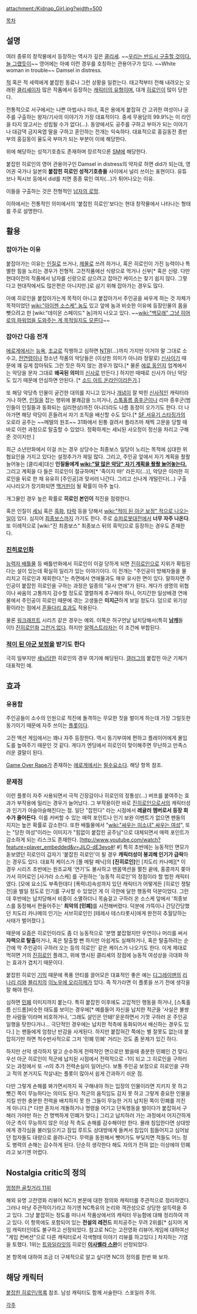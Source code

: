 attachment:/Kidnap_Girl.jpg?width=500

[[목차]]

== 설명 ==
여러 종류의 창작물에서 등장하는 역사가 깊은 [[클리셰]]. ~~[[인터스텔라|우리는 반드시 구출할 것이다. 늘 그랬듯이]]~~
영어에는 아예 이런 경우를 호칭하는 관용어구가 있다. ~~White woman in trouble~~ Damsel in distress.

[[적]] 혹은 적 세력에게 붙잡힌 동료나 그런 상황을 일컫는다. 태고적부터 전해 내려오는 오래된 [[클리셰]]이자 많은 작품에서 등장하는 [[캐릭터의 유형]]이며, 대개 [[히로인]]이 많이 당한다.

전통적으로 서구에서는 나쁜 마법사나 마녀, 혹은 용에게 붙잡혀 간 고귀한 여성이나 공주를 구출하는 왕자/기사의 이야기가 가장 대표적이다. 중세 무용담의 99.9%는 이 라인을 타지 않고서는 성립될 수가 없다(…). 동양에서도 공주를 구하고 부마가 되는 이야기나 대감댁 금지옥엽 딸을 구하고 혼인하는 전개는 익숙하다. 대표적으로 홍길동전 종반부의 홍길동이 율도국 부마가 되는 부분이 이에 해당한다.

위에 해당하는 성적기호층도 존재하며 장르적으론 [[SM]]에 해당한다.

붙잡힌 히로인의 영어 관용어구인 Damsel in distress의 약자로 하면 did가 되는데, 영어권 국가나 일본의 '''붙잡힌 히로인 성적기호층들''' 사이에서 널리 쓰이는 표현이다. 유튜브나 픽시브 등에서 did를 치면 종종 묶인 여자(...)가 튀어나오는 이유.

이들을 구출하는 것은 전형적인 [[남자의 로망]].

이하에서는 전통적인 의미에서의 '붙잡힌 히로인'보다는 현대 창작물에서 나타나는 형태를 주로 설명한다.

== 활용 ==
=== 잡아가는 이유 ===
붙잡아가는 이유는 [[인질]]로 쓰거나, [[제물]]로 쓰려 하거나, 혹은 히로인이 가진 능력이나 특별한 힘을 노리는 경우가 전형적. 고전작품에선 식량으로 먹거나 신부[* 혹은 신랑. 다만 현대이전의 작품에서 남자를 신랑으로 삼으려고 잡아간 케이스는 찾기 쉽지 않다. 그렇다고 현대작에서도 많은편은 아니지만.]로 삼기 위해 잡아가는 경우도 많다. 

아예 히로인을 붙잡아가는게 목적이 아니고 붙잡아가서 주인공을 싸우게 하는 것 자체가 목적이었던 [[wiki:"아이젠 소스케" 놈]]도 있고 앞에 놈과 비슷한 이유에 등장인물의 몸을 뺏으려고 한 [wiki:"데이몬 스페이드" 놈]까지 나오고 있다. ~~[[wiki:"백모래" 그냥 히어로의 파워업을 도와주는 게 목적일지도 모른다]]~~

=== 잡아간 다음 전개 ===
[[에로게]]에서는 [[능욕]], [[조교]]로 직행하고 심하면 [[NTR]](…)까지 가지만 이거야 말 그대로 소수고, [[전연령]]이나 청소년 작품의 악당들은 (이상한 의미가 아니라 정말로) [[신사]]이기 때문에 꽤 길게 잡아둬도 그런 짓은 하지 않는 경우가 많다.[* 물론 [[에로 동인지]] 업계에서는 악당을 문자 그대로 '''왜곡된 의미'''의 [[신사]]로 만든다.] 하지만 때때로 신사가 아닌 악당도 있기 때문에 안심하면 안된다. [* [[소드 아트 온라인]]이라든가.]

또 해당 악당측 인물이 굳건한 대의를 지니고 있거나 [[개념]]이 잘 박힌 [[신사]]적인 캐릭터라거나 하면, [[인질]]을 잡는 행위에 불쾌감을 느끼거나, [[스톡홀름 증후군]]이나 리마 증후군(범인들이 인질들과 동화되는 심리현상)까진 아니더라도 나름 동정이 오가기도 한다. 더 나아가면 해당 악당이 흔들려서 자기 조직을 배신할 수도 있다.[* [[SF 서유기 스타징가]]의 오로라 공주는 ~~메텔의 원조~~ 31화에서 된통 걸려서 플라즈마 채찍 고문을 당할 때 바로 이런 과정으로 탈출할 수 있었다. 정확하게는 세뇌된 사오정이 정신을 차리고 구해준 것이지만.]

최근 소년만화에서 이걸 쓰는 경우 상당수는 최종보스 일당이 노리는 목적에 심대한 위협요인을 가지고 있다는 설정추가가 제일 많다. 그리고, 주인공 앞에서 자기 계획을 좔좔 늘어놓는 [클리셰]대신 '''인질들에게 [[wiki:"말 많은 악당" 자기 계획을 좔좔 늘어놓는다.]]''' 그리고 계획을 다 들은 히로인이 절규하며[* '죽이지 마!' 라든지(…)], 악당은 이러한 히로인을 뒤로 한 채 유유히 [주인공]과 맞서러 나간다. 그리고 신나게 개털린다(…) 구출 시나리오가 장기화되면 [[맥거핀]]이 될 확률이 아주 높다.

개그물인 경우 높은 확률로 '''히로인 본인이''' 적진을 점령한다.

혹은 인질이 [[세뇌]] 혹은 [[흑화]], [[타락]] 등을 당해서 [[wiki:"적이 된 아군 보정" 적으로 나오는 일]]이 있다. 심지어 [[최종보스]]까지 가기도 한다. 주로 [[슈퍼로봇대전]]에서 '''너무 자주 나온다'''.
또 이례적으로 [wiki:"진 최종보스" 최종보스 뒤의 흑막]으로 등장하는 경우도 존재한다.

=== [[진히로인]]화 ===
[[능력자 배틀물]] 등 배틀만화에서 히로인이 이걸 당하게 되면 [[진히로인]]으로 지위가 확립된다는 설이 있는데 확실히 일리가 있는 이야기이다. 이 전개는 "주인공이 방해자들을 물리치고 히로인과 재회한다."는 측면에서 연애물과도 매우 유사한 면이 있다. 말하자면 주인공이 붙잡힌 히로인을 구하는 과정은 일종의 "유사 연애"가 된다. 게다가 생명의 위협이나 싸움의 고통까지 감수할 정도로 열렬하게 추구해야 하니, 어지간한 일상배경 연애물에서 주인공이 히로인 때문에 겪는 고생들은 '''미지근'''하게 보일 정도다. 덤으로 위기상황이라는 점에서 [[흔들다리 효과]]도 적용된다.

물론 [[워크래프트]] 시리즈 같은 경우는 예외. 이쪽은 허구언날 납치당해서(특히 '''[[남캐]]'''들이!) [[진히로인]]화 [[그런거 없다]]. 하지만 [[알렉스트라자]]는 이 조건에 부합된다. 

=== [[적이 된 아군 보정]]을 받기도 한다 ===
극히 일부지만 [[세뇌]]당한 히로인의 경우 여기에 해당된다. [[갤러그]]의 붙잡힌 아군 기체가 대표적인 예.
== 효과 ==
=== 유용함 ===
주인공들이 소수의 인원으로 적진에 돌격하는 무모한 짓을 벌이게 하는데 가장 그럴듯한 동기이기 때문에 자주 쓰이는 [[플롯]]이다.

고전 액션 게임에서는 꽤나 자주 등장한다. 역시 동기부여에 편하고 플레이어에게 몰입도를 높여주기 때문인 것 같다. 게다가 엔딩에서 히로인이 맞이해주면 무난하고 만족스러운 결말이 된다.

[[Game Over Rape]]가 존재하는 [[에로게]]에서는 [[필수요소]]다. 해당 항목 참조.

=== 문제점 ===
이런 플롯이 자주 사용되면서 극적 긴장감이나 히로인의 정통성(…) 버프를 붙여주는 효과가 부작용에 밀리는 경우가 늘어났다. 그 부작용이란 바로 [[진히로인]]으로서의 캐릭터성과 인기가 아슬아슬해진다는 점. 일단 "잡힌다" 라는 시점에서 '''레귤러 멤버로서 등장 회수가 줄어든다'''. 이를 커버할 수 있는 매력 포인트나 인기 보완 이벤트가 없으면 팬들의 지지는 높은 확률로 감소한다. 또한 배틀물에서 "[[wiki:"싸우는 미소녀" 싸우는 여성]]", 또는 "당찬 여성"이라는 이미지가 "힘없이 붙잡힌 공주님"으로 대체되면서 매력 포인트가 감소하게 되는 리스크도 존재한다. [http://www.youtube.com/watch?feature=player_embedded&v=JiLO-dE3eyo#! #] 특히 초반에는 능동적인 면모가 돋보였던 히로인이 갑자기 '붙잡힌 히로인'이 될 경우 '''캐릭터성이 붕괴해 인기가 급락'''하는 경우도 있다. 대표적 케이스가 [풀 메탈 패닉]의 '''[진히로인]'''인 [치도리 카나메][* 이 경우 시리즈 초반에는 원조교제 '연기'도 불사하고 맨몸액션을 펼친 끝에, 홍콩까지 쫒아가서 히어로인 [사가라 소스케] 를 구원하는 '능동적 히로인'의 정점이라 할 법한 캐릭터였다. [모에 요소]도 부족한데다 [폭력녀]속성까지 있던 캐릭터가 어떻게든 [히로인 쟁탈전]을 벌일 정도로 인기를 구사할 수 있었던 게 이 극한에 달한 행동력 덕분이었다. 그런데 후반에는 납치당해서 비중이 소멸하더니 목숨걸고 구하러 온 소스케 앞에서 '최종보스를 동정해서 편들어주는' '''최악의 [민폐]'''를 시전해버렸다. 덕분에 가뜩이나 간당간당했던 치도리 카나메의 인기는 서브히로인인 [테레사 테스타롯사]에게 완전히 추월당하는 사태가 벌어졌다.].

때문에 요즘은 히로인이라도 좀 더 능동적으로 '분명 붙잡혔지만 우연이나 머리를 써서 '''자력으로 탈출'''하거나, 혹은 탈출할 뻔 하지만 아쉽게도 실패하거나, 혹은 탈출하려는 순간에 막 주인공이 구하러 오는 등의 히로인' 같은 케이스가 나오기도 한다. 이게 제대로 먹히면 거의 [[진히로인]] 플래그, 위에 명시된 클리셰의 장점에 능동적 여성상을 극대화 하는 효과가 겹치기 때문이다. 

붙잡힌 히로인 [[기믹]] 때문에 폭풍 안티를 끌어모은 대표적인 좋은 예는 [[디그레이맨]]의 [[리나리 리]]와 [[블리치]]의 [[이노우에 오리히메]]가 있다. 즉 작가라면 이 플롯을 쓰기 전에 생각을 잘 해야 한다.

심하면 [[민폐]] 이미지까지 붙는다. 특히 붙잡힌 이후에도 고압적인 행동을 하거나, [스톡홀름 신드롬]비슷한 태도를 보이는 경우에[* 예를들어 자신을 납치한 적군을 '사실은 불쌍한 사람들'이라며 비호하거나,  '그래도 살인은 안돼!'운운하면서 기껏 구하러 온 주인공 일행을 탓한다거나... 극단적인 경우에는 납치한 적측에 동화되어서 배신하는 경우도 있다.] 는 팬들에게 엄청난 반감을 사게된다. 하지만 붙잡혀간 쪽에는 별 잘못도 없는데 붙잡히기만 하면 척수반사적으로 그저 '민폐 민폐' 거리는 것도 좀 문제가 있긴 하다.

하지만 선악 생각하지 말고 순수하게 전력적인 면으로만 봤을때 충분한 민폐인 건 맞다. 우선 아군 히로인이 적군에 납치된 시점에서 전력적으로 -1이 되고 그 히로인을 구하러 오는 과정에서 또 -n의 추가 전력손실이 일어난다. 보통 주인공 보정으로 히로인을 구하고 적의 본거지도 작살내는 플롯이 많아서 쉽게 간과하기 쉬운 점.

다만 그렇게 손해를 봐가면서까지 꼭 구해내야 하는 입장의 인물이라면 지키지 못 하고 뺏긴 쪽이 무능하다는 의미도 된다. 적군의 움직임도 감지 못 하고 그렇게 중요한 인물을 지킬 만한 충분한 전력을 배치하지 못 한 그들이 무능한 거지 납치된 쪽이 민폐를 끼친 게 아니다.[* 다만 혼자서 개돌하거나 명령을 어기고 단독행동을 벌이다가 붙잡혀서 구해러 가야만 하는 건 명백하게 민폐가 맞다.] 그리고 납치하러 가는 과정에서 어지간하게 아군 측이 무능하지 않은 이상 적 측도 손해를 감수해야만 한다. 몰래 침입한다면 상대방에게 경각심을 불러일으키고 잠입 루트도 상대방에게 들켜서 침입이 힘들어지고 심어놨던 첩자들도 대량으로 쓸려나간다. 무력을 동원해서 뺏어가도 부딪치면 적들도 어느 정도 병력의 손해는 감수하게 된다. 단순히 생각한다 해도 자의가 전혀 없는 이상에야 민폐라고 보기엔 어렵다.
== Nostalgia critic의 정의 ==
[http://f-planet.kr/nc/3613209 멍청한 골칫거리 11위]

해외 유명 고전영화 리뷰어 NC가 본문에 대한 정의와 캐릭터를 주관적으로 정리하였다. 그러나 마냥 주관적이기라고 하기엔 NC특유의 논리와 객관성으로 상당한 설득력을 주고 있다. 그냥 붙잡히는 정도를 떠나서 작품상에서의 캐릭터 무능함에 대해 정리하여 까고 있다. 이 항목에도 포함되어 있는 '''전설의 레전드''' 피치공주는 무려 2위를[* 심지어 게임 캐릭터인데도 불구하고 선정되었다. 참고로 NC는 고전영화 리뷰어.게임에 대하여선 "게임 컨버션"으로 다른 캐릭터로서 각색형태 이야기 리뷰를 하고있다.] 차지하는 기염을 토했다. 1위는 [[트와일라잇]]의 히로인 '''[[이사벨라 스완]]'''이 선정되었다.

본 항목에 대하여 조금 더 구체적으로 알고 싶다면 NC의 정의를 한번 봐 보자.

== 해당 캐릭터 ==
[[붙잡힌 히로인/목록]] 참조. 남성 캐릭터도 함께 서술한다. 스포일러 주의.

[[각주]]
